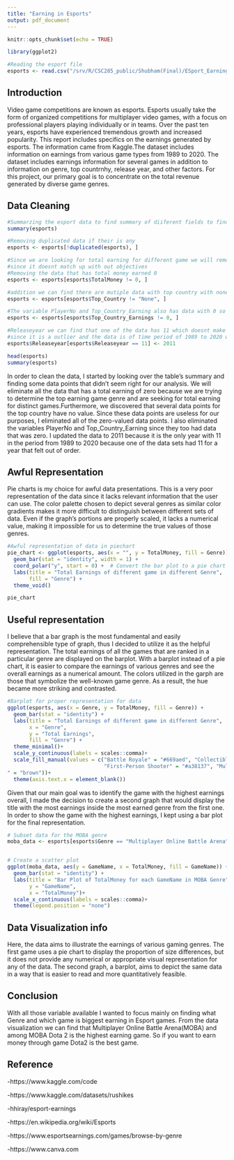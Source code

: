 ```yaml
---
title: "Earning in Esports"
output: pdf_document
---
```


```r
knitr::opts_chunk$set(echo = TRUE)

library(ggplot2)

#Reading the esport file
esports <- read.csv("/srv/R/CSC285_public/Shubham(Final)/ESport_Earnings.csv", header = TRUE, sep = ',' )

```

## Introduction

Video game competitions are known as esports. Esports usually take the form of organized competitions for multiplayer video games, with a
focus on professional players playing individually or in teams. Over the past ten years, esports have experienced tremendous growth and increased
popularity. This report includes specifics on the earnings generated by esports. The information came from Kaggle.The dataset includes information
on earnings from various game types from 1989 to 2020. The dataset includes earnings information for several games in addition to information on 
genre, top countrnhy, release year, and other factors. For this project, our primary goal is to concentrate on the total revenue generated by 
diverse game genres.


## Data Cleaning


```r
#Summarzing the esport data to find summary of diiferent fields to find odd and unwanted data
summary(esports)

#Removing duplicated data if their is any
esports <- esports[!duplicated(esports), ]

#Since we are looking for total earning for different game we will remove all the data that has total earning of 0
#since it doesnt match up with out objectives
#Removing the data that has total money earned 0 
esports <- esports[esports$TotalMoney != 0, ]

#addition we can find there are mutiple data with top country with none value as it is not useful for our data
esports <- esports[esports$Top_Country != "None", ]

#The variable PlayerNo and Top_Country_Earning also has data with 0 so we removing those as well
esports <- esports[esports$Top_Country_Earnings != 0, ]

#Releaseyear we can find that one of the data has 11 which doesnt make any sense
#since it is a outlier and the data is of time period of 1989 to 2020 we can presume the data to be 2011
esports$Releaseyear[esports$Releaseyear == 11] <- 2011

head(esports)
summary(esports)

```
  
In order to clean the data, I started by looking over the table's summary and finding some data points that didn't seem right for our 
analysis. We will eliminate all the data that has a total earning of zero because we are trying to determine the top earning game genre and are 
seeking for total earning for distinct games.Furthermore, we discovered that several data points for the top country have no value. Since these 
data points are useless for our purposes, I eliminated all of the zero-valued data points. I also eliminated the variables PlayerNo and 
Top_Country_Earning since they too had data that was zero. I updated the data to 2011 because it is the only year with 11 in the period from 1989 
to 2020 because one of the data sets had 11 for a year that felt out of order.


## Awful Representation

Pie charts is my choice for awful data presentations. This is a very poor representation of the data since it lacks relevant information that
the user can use. The color palette chosen to depict several genres as similar color gradients makes it more difficult to distinguish between 
different sets of data. Even if the graph's portions are properly scaled, it lacks a numerical value, making it impossible for us to determine the 
true values of those genres.
```r
#Awful representation of data in piechart
pie_chart <- ggplot(esports, aes(x = "", y = TotalMoney, fill = Genre)) +
  geom_bar(stat = "identity", width = 1) +
  coord_polar("y", start = 0) +  # Convert the bar plot to a pie chart
  labs(title = "Total Earnings of different game in different Genre",
       fill = "Genre") +
  theme_void()

pie_chart


```


## Useful representation
I believe that a bar graph is the most fundamental and easily comprehensible type of graph, thus I decided to utilize it as the helpful 
representation. The total earnings of all the games that are ranked in a particular genre are displayed on the barplot. With a barplot instead of a
pie chart, it is easier to compare the earnings of various genres and see the overall earnings as a numerical amount. The colors utilized in the
garph are those that symbolize the well-known game genre. As a result, the hue became more striking and contrasted. 
```r
#Barplot for proper representation for data
ggplot(esports, aes(x = Genre, y = TotalMoney, fill = Genre)) +
  geom_bar(stat = "identity") +
  labs(title = "Total Earnings of different game in different Genre",
       x = "Genre",
       y = "Total Earnings",
       fill = "Genre") +
  theme_minimal()+
  scale_y_continuous(labels = scales::comma)+
  scale_fill_manual(values = c("Battle Royale" = "#669aed", "Collectible Card Game" = "black", "Fighting Game" = "purple", 
                               "First-Person Shooter" = "#a38137", "Multiplayer Online Battle Arena" = "#cc142d", "Puzzel Game" =   "gold", "Racing" = "grey", "Role-Playing Game" = "green", "Sports" = "orange", "Strategy" = "#e8d264", "Third-Person Shooter
" = "brown"))+
  theme(axis.text.x = element_blank())


```
Given that our main goal was to identify the game with the highest earnings overall, I made the decision to create a second graph that would display the title with the most earnings inside the most earned genre from the first one. In order to show the game with the highest earnings, I kept using a bar plot for the final representation.


```r

# Subset data for the MOBA genre
moba_data <- esports[esports$Genre == "Multiplayer Online Battle Arena", ]


# Create a scatter plot
ggplot(moba_data, aes(y = GameName, x = TotalMoney, fill = GameName)) +
  geom_bar(stat = "identity") +
  labs(title = "Bar Plot of TotalMoney for each GameName in MOBA Genre",
       y = "GameName",
       x = "TotalMoney")+
  scale_x_continuous(labels = scales::comma)+
  theme(legend.position = "none")


```

## Data Visualization info

Here, the data aims to illustrate the earnings of various gaming genres. The first game uses a pie chart to display the proportion of size differences, but it does not provide any numerical or appropriate visual representation for any of the data. The second graph, a barplot, aims to depict the same data in a way that is easier to read and more quantitatively feasible. 

## Conclusion

With all those variable available I wanted to focus mainly on finding what Genre and which game is biggest earning in Esport games. From the data visualization we can find that Multiplayer Online Battle Arena(MOBA) and among MOBA Dota 2 is the highest earning game. So if you want to earn money through game Dota2 is the best game.







## Reference
-https://www.kaggle.com/code

-https://www.kaggle.com/datasets/rushikes

-hhiray/esport-earnings

-https://en.wikipedia.org/wiki/Esports

-https://www.esportsearnings.com/games/browse-by-genre

-https://www.canva.com